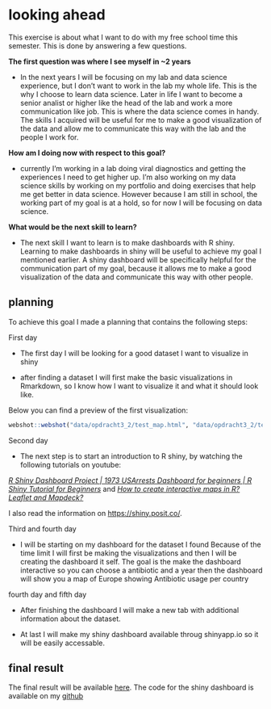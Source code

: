 # looking ahead
This exercise is about what I want to do with my free school time this semester. This is done by answering a few questions. 

**The first question was where I see myself in ~2 years**

- In the next years I will be focusing on my lab and data science experience, but I don't want to work in the lab my whole life. This is the why I choose to learn data science. Later in life I want to become a senior analist or higher like the head of the lab and work a more communication like job. This is where the data science comes in handy. The skills I acquired will be useful for me to make a good visualization of the data and allow me to communicate this way with the lab and the people I work for.   

**How am I doing now with respect to this goal?**

- currently I'm working in a lab doing viral diagnostics and getting the experiences I need to get higher up. I'm also working on my data science skills by working on my portfolio and doing exercises that help me get better in data science. However because I am still in school, the working part of my goal is at a hold, so for now I will be focusing on data science. 

**What would be the next skill to learn?**

- The next skill I want to learn is to make dashboards with R shiny. Learning to make dashboards in shiny will be useful to achieve my goal I mentioned earlier. A shiny dashboard will be specifically helpful for the communication part of my goal, because it allows me to make a good visualization of the data and communicate this way with other people.

## planning
To achieve this goal I made a planning that contains the following steps:

First day

- The first day I will be looking for a good dataset I want to visualize in shiny

- after finding a dataset I will first make the basic visualizations in Rmarkdown, so I know how I want to visualize it and what it should look like. 

Below you can find a preview of the first visualization:

```r
webshot::webshot("data/opdracht3_2/test_map.html", "data/opdracht3_2/test_map.png")
```

Second day

- The next step is to start an introduction to R shiny, by watching the following tutorials on youtube:

[*R Shiny Dashboard Project | 1973 USArrests Dashboard for beginners | R Shiny Tutorial for Beginners*](https://www.youtube.com/watch?v=tlOBVZx8Hy0&ab_channel=AbhinavAgrawal) and 
[*How to create interactive maps in R? Leaflet and Mapdeck?*](https://www.youtube.com/watch?v=dHTpM5EMLTM&ab_channel=Techfitlab)

I also read the information on [https://shiny.posit.co/](https://shiny.posit.co/). 
 
Third and fourth day

- I will be starting on my dashboard for the dataset I found Because of the time limit I will first be making the visualizations and then I will be creating the dashboard it self. The goal is the make the dashboard interactive so you can choose a antibiotic and a year then the dashboard will show you a map of Europe showing Antibiotic usage per country

fourth day and fifth day

- After finishing the dashboard I will make a new tab with additional information about the dataset.

- At last I will make my shiny dashboard available throug shinyapp.io so it will be easily accessable. 


## final result

The final result will be available [here](https://kjettil.shinyapps.io/antibiotics_usage/). The code for the shiny dashboard is available on my [github](https://raw.githubusercontent.com/kjettil/kjettil.github.io/main/data/opdracht3_2/antibiotics_usage/ui.R)


